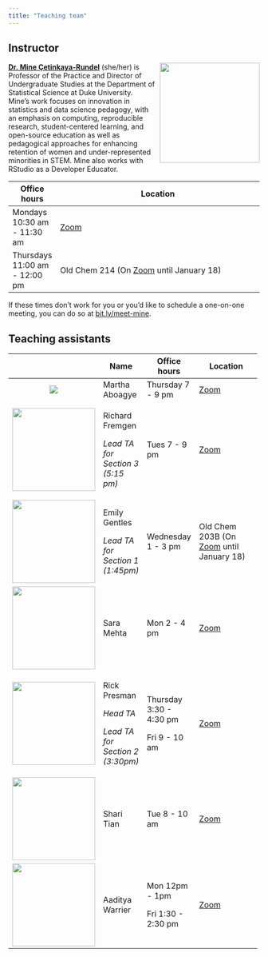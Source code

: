 ```yaml
---
title: "Teaching team"
---
```


## Instructor

![](images/team/mine.png){style="float:right;padding: 0 0 0 10px;" fig-alt="Headshot of Dr. Mine Çetinkaya-Rundel" width="200"}

[**Dr. Mine Çetinkaya-Rundel**](http://mine-cr.com/) (she/her) is Professor of the Practice and Director of Undergraduate Studies at the Department of Statistical Science at Duke University.
Mine's work focuses on innovation in statistics and data science pedagogy, with an emphasis on computing, reproducible research, student-centered learning, and open-source education as well as pedagogical approaches for enhancing retention of women and under-represented minorities in STEM.
Mine also works with RStudio as a Developer Educator.

+-------------------------------+--------------------------------------------------------------------------------------------------------------------------------------------------------------+
| Office hours                  | Location                                                                                                                                                     |
+===============================+==============================================================================================================================================================+
| Mondays 10:30 am - 11:30 am   | [Zoom](https://sakai.duke.edu/portal/site/779c3ebe-3b88-4bcc-bd01-1813e8396a23/page/d5eef508-07a4-4c6d-b7bd-4614a9631562)                                    |
+-------------------------------+--------------------------------------------------------------------------------------------------------------------------------------------------------------+
| Thursdays 11:00 am - 12:00 pm | Old Chem 214 (On [Zoom](https://sakai.duke.edu/portal/site/779c3ebe-3b88-4bcc-bd01-1813e8396a23/page/d5eef508-07a4-4c6d-b7bd-4614a9631562) until January 18) |
+-------------------------------+--------------------------------------------------------------------------------------------------------------------------------------------------------------+

If these times don't work for you or you'd like to schedule a one-on-one meeting, you can do so at [bit.ly/meet-mine](https://bit.ly/meet-mine).

## Teaching assistants

+-------------------------------------------+-----------------------------------+-------------------------+---------------------------------------------------------------------------------------------------------------------------------------------------------------+
|                                           | Name                              | Office hours            | Location                                                                                                                                                      |
+:=========================================:+===================================+=========================+===============================================================================================================================================================+
| ![](images/team/martha.png)               | Martha Aboagye                    | Thursday 7 - 9 pm       | [Zoom](https://sakai.duke.edu/portal/site/779c3ebe-3b88-4bcc-bd01-1813e8396a23/page/d5eef508-07a4-4c6d-b7bd-4614a9631562)                                     |
+-------------------------------------------+-----------------------------------+-------------------------+---------------------------------------------------------------------------------------------------------------------------------------------------------------+
| ![](images/team/rich.png){width="166"}    | Richard Fremgen                   | Tues 7 - 9 pm           | [Zoom](https://sakai.duke.edu/portal/site/779c3ebe-3b88-4bcc-bd01-1813e8396a23/page/d5eef508-07a4-4c6d-b7bd-4614a9631562)                                     |
|                                           |                                   |                         |                                                                                                                                                               |
|                                           | *Lead TA for Section 3 (5:15 pm)* |                         |                                                                                                                                                               |
+-------------------------------------------+-----------------------------------+-------------------------+---------------------------------------------------------------------------------------------------------------------------------------------------------------+
| ![](images/team/emily.png){width="166"}   | Emily Gentles                     | Wednesday 1 - 3 pm      | Old Chem 203B (On [Zoom](https://sakai.duke.edu/portal/site/779c3ebe-3b88-4bcc-bd01-1813e8396a23/page/d5eef508-07a4-4c6d-b7bd-4614a9631562) until January 18) |
|                                           |                                   |                         |                                                                                                                                                               |
|                                           | *Lead TA for Section 1 (1:45pm)*  |                         |                                                                                                                                                               |
+-------------------------------------------+-----------------------------------+-------------------------+---------------------------------------------------------------------------------------------------------------------------------------------------------------+
| ![](images/team/sara.png){width="166"}    | Sara Mehta                        | Mon 2 - 4 pm            | [Zoom](https://sakai.duke.edu/portal/site/779c3ebe-3b88-4bcc-bd01-1813e8396a23/page/d5eef508-07a4-4c6d-b7bd-4614a9631562)                                     |
+-------------------------------------------+-----------------------------------+-------------------------+---------------------------------------------------------------------------------------------------------------------------------------------------------------+
| ![](images/team/rick.png){width="166"}    | Rick Presman                      | Thursday 3:30 - 4:30 pm | [Zoom](https://sakai.duke.edu/portal/site/779c3ebe-3b88-4bcc-bd01-1813e8396a23/page/d5eef508-07a4-4c6d-b7bd-4614a9631562)                                     |
|                                           |                                   |                         |                                                                                                                                                               |
|                                           | *Head TA*                         | Fri 9 - 10 am           |                                                                                                                                                               |
|                                           |                                   |                         |                                                                                                                                                               |
|                                           | *Lead TA for Section 2 (3:30pm)*  |                         |                                                                                                                                                               |
+-------------------------------------------+-----------------------------------+-------------------------+---------------------------------------------------------------------------------------------------------------------------------------------------------------+
| ![](images/team/shari.png){width="166"}   | Shari Tian                        | Tue 8 - 10 am           | [Zoom](https://sakai.duke.edu/portal/site/779c3ebe-3b88-4bcc-bd01-1813e8396a23/page/d5eef508-07a4-4c6d-b7bd-4614a9631562)                                     |
+-------------------------------------------+-----------------------------------+-------------------------+---------------------------------------------------------------------------------------------------------------------------------------------------------------+
| ![](images/team/aaditya.png){width="166"} | Aaditya Warrier                   | Mon 12pm - 1pm          | [Zoom](https://sakai.duke.edu/portal/site/779c3ebe-3b88-4bcc-bd01-1813e8396a23/page/d5eef508-07a4-4c6d-b7bd-4614a9631562)                                     |
|                                           |                                   |                         |                                                                                                                                                               |
|                                           |                                   | Fri 1:30 - 2:30 pm      |                                                                                                                                                               |
+-------------------------------------------+-----------------------------------+-------------------------+---------------------------------------------------------------------------------------------------------------------------------------------------------------+
